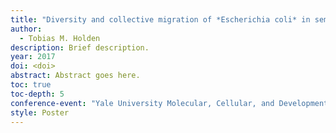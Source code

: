 ```yaml
---
title: "Diversity and collective migration of *Escherichia coli* in semisolid agar"
author: 
  - Tobias M. Holden
description: Brief description.
year: 2017
doi: <doi>
abstract: Abstract goes here.
toc: true
toc-depth: 5
conference-event: "Yale University Molecular, Cellular, and Developmental Biology Symposium"
style: Poster
---
```


![]()

